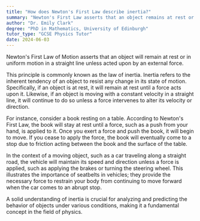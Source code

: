 ```yaml
---
title: "How does Newton's First Law describe inertia?"
summary: "Newton's First Law asserts that an object remains at rest or moves uniformly unless a force influences its state of motion."
author: "Dr. Emily Clark"
degree: "PhD in Mathematics, University of Edinburgh"
tutor_type: "GCSE Physics Tutor"
date: 2024-06-03
---
```


Newton's First Law of Motion asserts that an object will remain at rest or in uniform motion in a straight line unless acted upon by an external force. 

This principle is commonly known as the law of inertia. Inertia refers to the inherent tendency of an object to resist any change in its state of motion. Specifically, if an object is at rest, it will remain at rest until a force acts upon it. Likewise, if an object is moving with a constant velocity in a straight line, it will continue to do so unless a force intervenes to alter its velocity or direction.

For instance, consider a book resting on a table. According to Newton's First Law, the book will stay at rest until a force, such as a push from your hand, is applied to it. Once you exert a force and push the book, it will begin to move. If you cease to apply the force, the book will eventually come to a stop due to friction acting between the book and the surface of the table.

In the context of a moving object, such as a car traveling along a straight road, the vehicle will maintain its speed and direction unless a force is applied, such as applying the brakes or turning the steering wheel. This illustrates the importance of seatbelts in vehicles; they provide the necessary force to restrain your body from continuing to move forward when the car comes to an abrupt stop.

A solid understanding of inertia is crucial for analyzing and predicting the behavior of objects under various conditions, making it a fundamental concept in the field of physics.
    